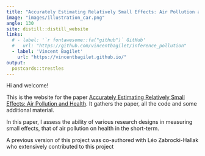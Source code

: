 ```yaml
---
title: "Accurately Estimating Relatively Small Effects: Air Pollution and Health"
image: "images/illustration_car.png"
angle: 130
site: distill::distill_website
links:
  # - label: '`r fontawesome::fa("github")` GitHub'
  #   url: "https://github.com/vincentbagilet/inference_pollution"
  - label: 'Vincent Bagilet'
    url: "https://vincentbagilet.github.io/"
output:
  postcards::trestles
---
```

 
Hi and welcome!

This is the website for the paper [Accurately Estimating Relatively Small Effects: Air Pollution and Health](inference_pollution_paper.pdf). It gathers the paper, all the code and some additional material.

In this paper, I assess the ability of various research designs in measuring small effects, that of air pollution on health in the short-term. 

A previous version of this project was co-authored with Léo Zabrocki-Hallak who extensively contributed to this project


